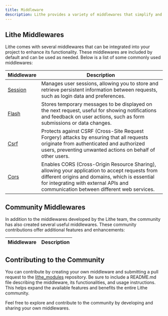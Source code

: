 ```yaml
---
title: Middleware  
description: Lithe provides a variety of middlewares that simplify and accelerate web application development, allowing you to focus on building specific features for your application.  
---
```


## Lithe Middlewares

Lithe comes with several middlewares that can be integrated into your project to enhance its functionality. These middlewares are included by default and can be used as needed. Below is a list of some commonly used middlewares:

| Middleware | Description |
|------------|-------------|
| [Session](/resources/middleware/session) | Manages user sessions, allowing you to store and retrieve persistent information between requests, such as login data and preferences. |
| [Flash](/resources/middleware/flash) | Stores temporary messages to be displayed on the next request, useful for showing notifications and feedback on user actions, such as form submissions or data changes. |
| [Csrf](/resources/middleware/csrf) | Protects against CSRF (Cross-Site Request Forgery) attacks by ensuring that all requests originate from authenticated and authorized users, preventing unwanted actions on behalf of other users. |
| [Cors](/resources/middleware/cors) | Enables CORS (Cross-Origin Resource Sharing), allowing your application to accept requests from different origins and domains, which is essential for integrating with external APIs and communication between different web services. |

## Community Middlewares

In addition to the middlewares developed by the Lithe team, the community has also created several useful middlewares. These community contributions offer additional features and enhancements:

| Middleware | Description |
|------------|-------------|

## Contributing to the Community

You can contribute by creating your own middleware and submitting a pull request to the [lithe_modules](https://github.com/lithecore/lithe_modules) repository. Be sure to include a README.md file describing the middleware, its functionalities, and usage instructions. This helps expand the available features and benefits the entire Lithe community.

Feel free to explore and contribute to the community by developing and sharing your own middlewares.
